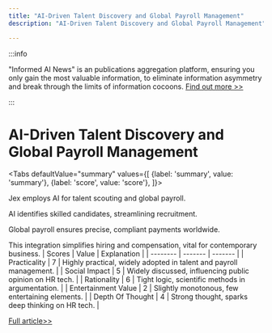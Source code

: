```yaml
---
title: "AI-Driven Talent Discovery and Global Payroll Management"
description: "AI-Driven Talent Discovery and Global Payroll Management"

---
```



:::info

"Informed AI News" is an publications aggregation platform, ensuring you only gain the most valuable information, to eliminate information asymmetry and break through the limits of information cocoons.  [Find out more >>](/)

:::

# AI-Driven Talent Discovery and Global Payroll Management


<Tabs
	defaultValue="summary"
	values={[
	{label: 'summary', value: 'summary'},
	{label: 'score', value: 'score'},
]}>
<TabItem value="summary">


Jex employs AI for talent scouting and global payroll.

AI identifies skilled candidates, streamlining recruitment.

Global payroll ensures precise, compliant payments worldwide.

This integration simplifies hiring and compensation, vital for contemporary business.
</TabItem>
<TabItem value="score">
	| Scores     | Value   | Explanation |
	| -------- | ------- | ------- |
	| Practicality  | 7    | Highly practical, widely adopted in talent and payroll management.    |
	| Social Impact | 5     | Widely discussed, influencing public opinion on HR tech.    |
	| Rationality    | 6    | Tight logic, scientific methods in argumentation.    |
	| Entertainment Value    | 2    | Slightly monotonous, few entertaining elements.    |
	| Depth Of Thought    | 4    | Strong thought, sparks deep thinking on HR tech.    |
</TabItem>
</Tabs>

[Full article>>](https://jex.global/)
